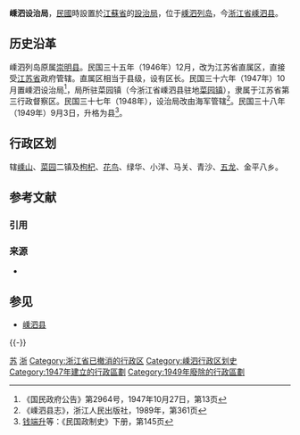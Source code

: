'''嵊泗设治局'''，[[中華民國|民國]]時設置於[[江蘇省_(中華民國)|江蘇省]]的[[設治局|設治局]]，位于[[嵊泗列岛|嵊泗列岛]]，今[[浙江省|浙江省]][[嵊泗县|嵊泗县]]。

==历史沿革==
嵊泗列岛原属[[崇明县|崇明县]]。民国三十五年（1946年）12月，改为江苏省直属区，直接受[[江苏省_(中华民国)|江苏省]]政府管辖。直属区相当于县级，设有区长。民国三十六年（1947年）10月置嵊泗设治局<ref>《国民政府公告》第2964号，1947年10月27日，第13页</ref>，局所驻菜园镇（今浙江省嵊泗县驻地[[菜园镇_(嵊泗县)|菜园镇]]），隶属于江苏省第三行政督察区。民国三十七年（1948年），设治局改由海军管辖<ref>《嵊泗县志》，浙江人民出版社，1989年，第361页</ref>。民国三十八年（1949年）9月3日，升格为县<ref>[[钱端升|钱端升]]等：《民国政制史》下册，第145页</ref>。

== 行政区划 ==
辖[[嵊山镇|嵊山]]、[[菜园镇_(嵊泗县)|菜园]]二镇及[[枸杞乡|枸杞]]、[[花鸟乡|花鸟]]、绿华、小洋、马关、青沙、[[五龙乡_(嵊泗县)|五龙]]、金平八乡。

== 参考文献 ==
=== 引用 ===
{{Reflist|2}}

=== 来源 ===
* {{cite  book |author=[[傅林祥|傅林祥]]、[[郑宝恒|郑宝恒]] |coauthors= |title=《中国行政区划通史·中华民国卷》 |year=2007年 |publisher=[[复旦大学出版社|复旦大学出版社]] |location=[[上海|上海]] |ISBN = 978-7-309-05604-4 }}

== 参见 ==
* [[嵊泗县|嵊泗县]]

{{-}}
{{中华民国江苏省行政区划}}

[[Category:設治局|苏]]
[[Category:中华民国江苏省行政区划|浙]]
[[Category:浙江省已撤消的行政区|Category:浙江省已撤消的行政区]]
[[Category:嵊泗行政区划史|Category:嵊泗行政区划史]]
[[Category:1947年建立的行政區劃|Category:1947年建立的行政區劃]]
[[Category:1949年廢除的行政區劃|Category:1949年廢除的行政區劃]]